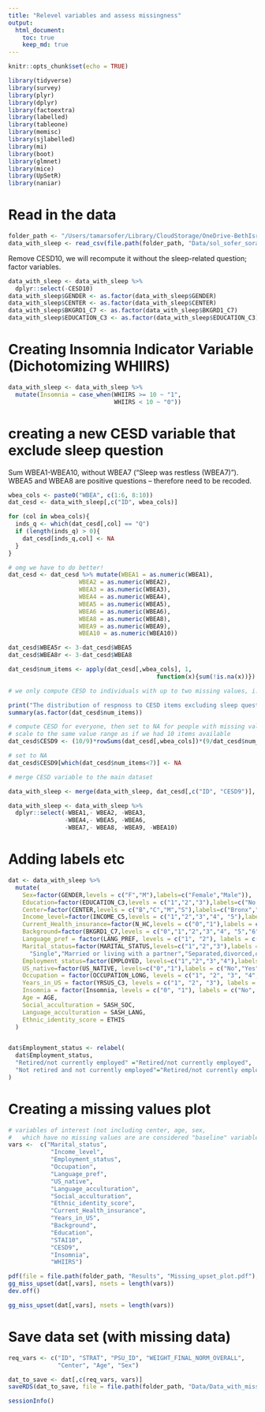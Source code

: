 ```yaml
---
title: "Relevel variables and assess missingness"
output: 
  html_document:
    toc: true
    keep_md: true
---
```


```r
knitr::opts_chunk$set(echo = TRUE)
```

```r
library(tidyverse)
library(survey)
library(plyr)
library(dplyr)
library(factoextra)
library(labelled)
library(tableone)
library(memisc)
library(sjlabelled)
library(mi)
library(boot)
library(glmnet)
library(mice)
library(UpSetR)
library(naniar)
```

# Read in the data

```r
folder_path <- "/Users/tamarsofer/Library/CloudStorage/OneDrive-BethIsraelLaheyHealth/Ongoing_papers/2022_gendered_indices"
data_with_sleep <- read_csv(file.path(folder_path, "Data/sol_sofer_sorajja_joon_covariates_20220810.csv"))

```

Remove CESD10, we will recompute it without the sleep-related question; factor variables.

```r
data_with_sleep <- data_with_sleep %>%
  dplyr::select(-CESD10)
data_with_sleep$GENDER <- as.factor(data_with_sleep$GENDER)
data_with_sleep$CENTER <- as.factor(data_with_sleep$CENTER)
data_with_sleep$BKGRD1_C7 <- as.factor(data_with_sleep$BKGRD1_C7)
data_with_sleep$EDUCATION_C3 <- as.factor(data_with_sleep$EDUCATION_C3)
```

# Creating Insomnia Indicator Variable (Dichotomizing WHIIRS)

```r
data_with_sleep <- data_with_sleep %>%
  mutate(Insomnia = case_when(WHIIRS >= 10 ~ "1",
                              WHIIRS < 10 ~ "0")) 
```

# creating a new CESD variable that exclude sleep question
Sum WBEA1-WBEA10, without WBEA7 ("Sleep was restless (WBEA7)"). WBEA5 and WBEA8 are positive questions -- therefore need to be recoded. 

```r
wbea_cols <- paste0("WBEA", c(1:6, 8:10))
dat_cesd <- data_with_sleep[,c("ID", wbea_cols)]

for (col in wbea_cols){
  inds_q <- which(dat_cesd[,col] == "Q")
  if (length(inds_q) > 0){
    dat_cesd[inds_q,col] <- NA  
  }
}

# omg we have to do better!
dat_cesd <- dat_cesd %>% mutate(WBEA1 = as.numeric(WBEA1),
                    WBEA2 = as.numeric(WBEA2),
                    WBEA3 = as.numeric(WBEA3),
                    WBEA4 = as.numeric(WBEA4),
                    WBEA5 = as.numeric(WBEA5),
                    WBEA6 = as.numeric(WBEA6),
                    WBEA8 = as.numeric(WBEA8),
                    WBEA9 = as.numeric(WBEA9),
                    WBEA10 = as.numeric(WBEA10))

dat_cesd$WBEA5r <- 3-dat_cesd$WBEA5
dat_cesd$WBEA8r <- 3-dat_cesd$WBEA8

dat_cesd$num_items <- apply(dat_cesd[,wbea_cols], 1,
                                          function(x){sum(!is.na(x))})

# we only compute CESD to individuals with up to two missing values, i.e. with at least 7 values.

print("The distribution of respnoss to CESD items excluding sleep question")
summary(as.factor(dat_cesd$num_items))

# compute CESD for everyone, then set to NA for people with missing values
# scale to the same value range as if we had 10 items available
dat_cesd$CESD9 <- (10/9)*rowSums(dat_cesd[,wbea_cols])*(9/dat_cesd$num_items)

# set to NA
dat_cesd$CESD9[which(dat_cesd$num_items<7)] <- NA

# merge CESD variable to the main dataset

data_with_sleep <- merge(data_with_sleep, dat_cesd[,c("ID", "CESD9")], by = "ID")

data_with_sleep <- data_with_sleep %>%
  dplyr::select(-WBEA1,- WBEA2, -WBEA3,
                -WBEA4,- WBEA5, -WBEA6,
                -WBEA7,- WBEA8, -WBEA9, -WBEA10)
```

# Adding labels etc
```r
dat <- data_with_sleep %>%
  mutate(
    Sex=factor(GENDER,levels = c("F","M"),labels=c("Female","Male")),
    Education=factor(EDUCATION_C3,levels = c("1","2","3"),labels=c("No high school diploma or GED","At most high school diploma/GED","Greater than high school/GED")),
    Center=factor(CENTER,levels = c("B","C","M","S"),labels=c("Bronx","Chicago", "Miami", "San Diego")),
    Income_level=factor(INCOME_C5,levels = c("1","2","3","4", "5"),labels = c("Less than $10,000","$10,001-$20,000","$20,001-$40,000","$40,001-$75,000","More than $75,000")),
    Current_Health_insurance=factor(N_HC,levels = c("0","1"),labels = c("No","Yes")),
    Background=factor(BKGRD1_C7,levels = c("0","1","2","3","4", "5","6"),labels = c("Domician","Central American","Cuban","Mexican","Puerto Rican","South American","More than one/Other heritage")),
    Language_pref = factor(LANG_PREF, levels = c("1", "2"), labels = c("Spanish", "English")),
    Marital_status=factor(MARITAL_STATUS,levels=c("1","2","3"),labels = c(
      "Single","Married or living with a partner","Separated,divorced,or widow(er)")),
    Employment_status=factor(EMPLOYED, levels=c("1","2","3","4"),labels = c("Retired/not currently employed","Not retired and not currently employed","Employed part-time(<=35 hours/week)","Employed full-time(>35 hours/week)")),
    US_native=factor(US_NATIVE, levels=c("0","1"),labels = c("No","Yes")),
    Occupation = factor(OCCUPATION_LONG, levels = c("1", "2", "3", "4", "5"), labels = c("Non-skilled worker", "Service Worker", "Skilled Worker", "Professional/technical, administrative/executive, or office staff", "Other occupation")),
    Years_in_US = factor(YRSUS_C3, levels = c("1", "2", "3"), labels = c("Less than 10 Years", "10 Years or More", "US born")),
    Insomnia = factor(Insomnia, levels = c("0", "1"), labels = c("No", "Yes")), 
    Age = AGE,
    Social_acculturation = SASH_SOC, 
    Language_acculturation = SASH_LANG,
    Ethnic_identity_score = ETHIS
  )


dat$Employment_status <- relabel(
  dat$Employment_status,
  "Retired/not currently employed" ="Retired/not currently employed",
  "Not retired and not currently employed"="Retired/not currently employed"
)

```

# Creating a missing values plot
```r
# variables of interest (not including center, age, sex, 
#   which have no missing values are are considered "baseline" variables)
vars <-  c("Marital_status",
            "Income_level",
            "Employment_status",
            "Occupation",
            "Language_pref",
            "US_native",
            "Language_acculturation",
            "Social_acculturation",
            "Ethnic_identity_score", 
            "Current_Health_insurance", 
            "Years_in_US",
            "Background", 
            "Education",
            "STAI10",
            "CESD9",
            "Insomnia", 
            "WHIIRS")

pdf(file = file.path(folder_path, "Results", "Missing_upset_plot.pdf"), height = 10, width = 10)
gg_miss_upset(dat[,vars], nsets = length(vars))
dev.off()

gg_miss_upset(dat[,vars], nsets = length(vars))
```
# Save data set (with missing data) 

```r
req_vars <- c("ID", "STRAT", "PSU_ID", "WEIGHT_FINAL_NORM_OVERALL", 
              "Center", "Age", "Sex")

dat_to_save <- dat[,c(req_vars, vars)]
saveRDS(dat_to_save, file = file.path(folder_path, "Data/Data_with_miss.Rds"))
```



```r
sessionInfo()
```